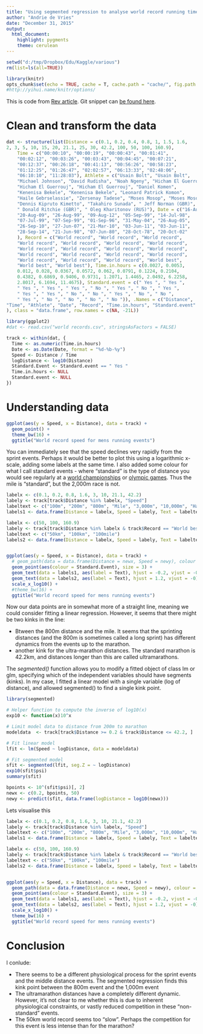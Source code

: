 ```yaml
---
title: "Using segmented regression to analyse world record running times"
author: "Andrie de Vries"
date: "December 31, 2015"
output: 
  html_document: 
    highlight: pygments
    theme: cerulean
---
```


```r
setwd("d:/tmp/Dropbox/Edu/Kaggle/various")
rm(list=ls(all=TRUE))

library(knitr)
opts_chunk$set(echo = TRUE, cache = T, cache.path = "cache/", fig.path = "figure/", warning = FALSE)
#http://yihui.name/knitr/options/
```

This is code from [Rev article](http://blog.revolutionanalytics.com/2015/12/using-segmented-regression-to-analyse-world-record-running-times.html). Git snippet can [be found here](https://gist.github.com/andrie/832f9ab09e4a3d23d0d5).


# Clean and transform the data

```r
dat <- structure(list(Distance = c(0.1, 0.2, 0.4, 0.8, 1, 1.5, 1.6, 
2, 3, 5, 10, 15, 20, 21.1, 25, 30, 42.2, 100, 50, 100, 160.9), 
    Time = c("00:00:10", "00:00:19", "00:00:43", "00:01:41", 
    "00:02:12", "00:03:26", "00:03:43", "00:04:45", "00:07:21", 
    "00:12:37", "00:26:18", "00:41:13", "00:56:26", "00:58:23", 
    "01:12:25", "01:26:47", "02:02:57", "06:13:33", "02:48:06", 
    "06:10:10", "11:28:03"), Athlete = c("Usain Bolt", "Usain Bolt", 
    "Michael Johnson", "David Rudisha", "Noah Ngeny", "Hicham El Guerrouj", 
    "Hicham El Guerrouj", "Hicham El Guerrouj", "Daniel Komen", 
    "Kenenisa Bekele", "Kenenisa Bekele", "Leonard Patrick Komon", 
    "Haile Gebrselassie", "Zersenay Tadese", "Moses Mosop", "Moses Mosop", 
    "Dennis Kipruto Kimetto", "Takahiro Sunada", " Jeff Norman (GBR)", 
    " Donald Ritchie (GBR)", " Oleg Kharitonov (RUS)"), Date = c("16-Aug-09", 
    "20-Aug-09", "26-Aug-99", "09-Aug-12", "05-Sep-99", "14-Jul-98", 
    "07-Jul-99", "07-Sep-99", "01-Sep-96", "31-May-04", "26-Aug-05", 
    "26-Sep-10", "27-Jun-07", "21-Mar-10", "03-Jun-11", "03-Jun-11", 
    "28-Sep-14", "21-Jun-98", "07-Jun-80", "28-Oct-78", "20-Oct-02"
    ), Record = c("World record", "World record", "World record", 
    "World record", "World record", "World record", "World record", 
    "World record", "World record", "World record", "World record", 
    "World record", "World record", "World record", "World record", 
    "World record", "World record", "World record", "World best", 
    "World best", "World best"), Time.in.hours = c(0.0027, 0.0053, 
    0.012, 0.028, 0.0367, 0.0572, 0.062, 0.0791, 0.1224, 0.2104, 
    0.4382, 0.6869, 0.9406, 0.9731, 1.2071, 1.4465, 2.0492, 6.2258, 
    2.8017, 6.1694, 11.4675), Standard.event = c(" Yes ", " Yes ", 
    " Yes ", " Yes ", " Yes ", " No ", " Yes ", " No ", " Yes ", 
    " Yes ", " Yes ", " No ", " No ", " Yes ", " No ", " No ", 
    " Yes ", " No ", " No ", " No ", " No ")), .Names = c("Distance", 
"Time", "Athlete", "Date", "Record", "Time.in.hours", "Standard.event"
), class = "data.frame", row.names = c(NA, -21L))
```



```r

library(ggplot2)
#dat <- read.csv("world records.csv", stringsAsFactors = FALSE)

track <- within(dat, {
  Time <- as.numeric(Time.in.hours)
  Date <- as.Date(Date, format = "%d-%b-%y")
  Speed <- Distance / Time
  logDistance <- log10(Distance)
  Standard.Event <- Standard.event == " Yes "
  Time.in.hours <- NULL
  Standard.event <- NULL
})


```

# Understanding data


```r
ggplot(aes(y = Speed, x = Distance), data = track) +
  geom_point() +
  theme_bw(16) +
  ggtitle("World record speed for mens running events")
```

You can immediately see that the speed declines very rapidly from the sprint events. Perhaps it would be better to plot this using a logarithmic x-scale, adding some labels at the same time. 
I also added some colour for what I call standard events - where "standard" is the type of distance you would see regularly at a [world championships](http://www.iaaf.org/competitions/iaaf-world-championships) or [olympic games](http://www.iaaf.org/competitions/iaaf-world-championships). Thus the mile is "standard", but the 2,000m race is not.


```r

labelx <- c(0.1, 0.2, 0.8, 1.6, 3, 10, 21.1, 42.2)
labely <- track[track$Distance %in% labelx, "Speed"]
labeltext <- c("100m", "200m", "800m", "Mile", "3,000m", "10,000m", "Half-marathon", "Marathon")
labels1 <- data.frame(Distance = labelx, Speed = labely, Text = labeltext)

labelx <- c(50, 100, 160.9)
labely <- track[track$Distance %in% labelx & track$Record == "World best", "Speed"]
labeltext <- c("50km", "100km", "100mile")
labels2 <- data.frame(Distance = labelx, Speed = labely, Text = labeltext)


ggplot(aes(y = Speed, x = Distance), data = track) +
  # geom_path(data = data.frame(Distance = newx, Speed = newy), colour = "grey 20") +
  geom_point(aes(colour = Standard.Event), size = 3) +
  geom_text(data = labels1, aes(label = Text), hjust = -0.2, vjust = -0.2) +
  geom_text(data = labels2, aes(label = Text), hjust = 1.2, vjust = -0) +
  scale_x_log10() +
  #theme_bw(16) +
  ggtitle("World record speed for mens running events")


```

Now our data points are in somewhat more of a straight line, meaning we could consider fitting a linear regression. However, it seems that there might be two kinks in the line:

* Btween the 800m distance and the mile. It seems that the sprinting distances (and the 800m is sometimes called a long sprint) has different dynamics from the events up to the marathon.
* another kink for the ultra-marathon distances. The standard marathon is 42.2km, and distances longer than this are called ultramarathons.

The *segmented()* function allows you to modify a fitted object of class lm or glm, specifying which of the independent variables should have segments (kinks).  In my case, I fitted a linear model with a single variable (log of distance), and allowed segmented() to find a single kink point.

```r

library(segmented)

# Helper function to compute the inverse of log10(x)
exp10 <- function(x)10^x

# Limit model data to distance from 200m to marathon
modeldata  <- track[track$Distance >= 0.2 & track$Distance <= 42.2, ]

# Fit linear model
lfit <- lm(Speed ~ logDistance, data = modeldata)

# Fit segmented model
sfit <- segmented(lfit, seg.Z = ~ logDistance)
exp10(sfit$psi)
summary(sfit)

bpoints <- 10^(sfit$psi)[, 2]
newx <- c(0.2, bpoints, 50)
newy <- predict(sfit, data.frame(logDistance = log10(newx)))
```


Lets visualise this

```r
labelx <- c(0.1, 0.2, 0.8, 1.6, 3, 10, 21.1, 42.2)
labely <- track[track$Distance %in% labelx, "Speed"]
labeltext <- c("100m", "200m", "800m", "Mile", "3,000m", "10,000m", "Half-marathon", "Marathon")
labels1 <- data.frame(Distance = labelx, Speed = labely, Text = labeltext)

labelx <- c(50, 100, 160.9)
labely <- track[track$Distance %in% labelx & track$Record == "World best", "Speed"]
labeltext <- c("50km", "100km", "100mile")
labels2 <- data.frame(Distance = labelx, Speed = labely, Text = labeltext)


ggplot(aes(y = Speed, x = Distance), data = track) +
  geom_path(data = data.frame(Distance = newx, Speed = newy), colour = "grey 50", size = 2) +
  geom_point(aes(colour = Standard.Event), size = 3) +
  geom_text(data = labels1, aes(label = Text), hjust = -0.2, vjust = -0.2) +
  geom_text(data = labels2, aes(label = Text), hjust = 1.2, vjust = -0) +
  scale_x_log10() +
  theme_bw(16) +
  ggtitle("World record speed for mens running events")

```

# Conclusion

I conlude:

* There seems to be a different physiological process for the sprint events and the middle distance events. The segmented regression finds this kink point between the 800m event and the 1,000m event
* The ultramarathon distances have a completely different dynamic. However, it's not clear to me whether this is due to inherent physiological constraints, or vastly reduced competition in these "non-standard" events.
* The 50km world record seems too "slow". Perhaps the competition for this event is less intense than for the marathon?

